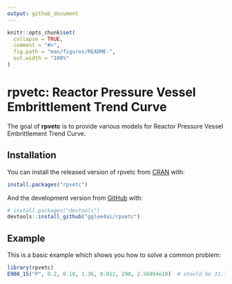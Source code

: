 ```yaml
---
output: github_document
---
```


<!-- README.md is generated from README.Rmd. Please edit that file -->

```r
knitr::opts_chunk$set(
  collapse = TRUE,
  comment = "#>",
  fig.path = "man/figures/README-",
  out.width = "100%"
)
```

# rpvetc: Reactor Pressure Vessel Embrittlement Trend Curve

<!-- badges: start -->
<!-- badges: end -->

The goal of **rpvetc** is to provide various models for Reactor Pressure Vessel Embrittlement Trend Curve. 

## Installation

You can install the released version of rpvetc from [CRAN](https://CRAN.R-project.org) with:

``` r
install.packages("rpvetc")
```

And the development version from [GitHub](https://github.com/) with:

``` r
# install.packages("devtools")
devtools::install_github("gglee4ai/rpvetc")
```
## Example

This is a basic example which shows you how to solve a common problem:

```r
library(rpvetc)
E900_15("P", 0.2, 0.18, 1.36, 0.012, 290, 2.56894e18)  # should be 31.743721
```

